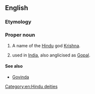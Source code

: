 ==English==

===Etymology===
{{etyl|sa|en}} {{m|sa|गोपाल|tr=gó-pālá}}

===Proper noun===
{{en-proper noun}}

# A name of the [[Hindu]] god [[Krishna]].
# {{given name|en|male|from=Sanskrit}} used in [[India]], also anglicised as [[Gopal]].

====See also====
* [[Govinda]]

[[Category:en:Hindu deities]]